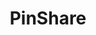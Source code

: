 ---
title: PinShare 
url: https://github.com/thenukasiva/pinshare
caption: A MERN application allowing users to share their favourite travel spots.
preview: /img/pwv2.jpg
tags: [MongoDB, Express, React.js, Node.js, Mapbox, React Hooks]
---